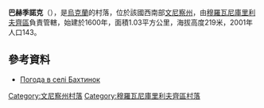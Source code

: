{{coord|48|48|20|N|27|28|0|E|scale:30000|display=title}}

'''巴赫季諾克'''（{{lang-uk|Бахтинок}}），是[[烏克蘭|烏克蘭]]的村落，位於該國西南部[[文尼察州|文尼察州]]，由[[穆羅瓦尼庫里利夫齊區|穆羅瓦尼庫里利夫齊區]]負責管轄，始建於1600年，面積1.03平方公里，海拔高度219米，2001年人口143。

==參考資料==
* [http://weather.in.ua/ua/vinnickaja/747 Погода в селі Бахтинок] {{Wayback|url=http://weather.in.ua/ua/vinnickaja/747 |date=20111220071309 }}

[[Category:文尼察州村落|Category:文尼察州村落]]
[[Category:穆羅瓦尼庫里利夫齊區村落|Category:穆羅瓦尼庫里利夫齊區村落]]


{{Vinnytsia-geo-stub}}